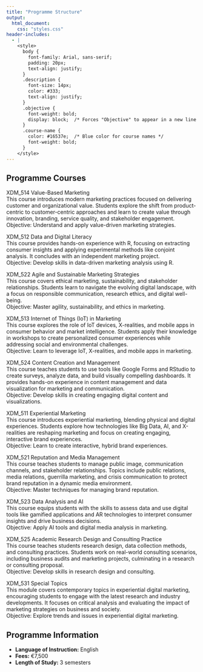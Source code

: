 ```yaml
---
title: "Programme Structure"
output: 
  html_document:
    css: "styles.css"
header-includes:
  - |
    <style>
      body { 
        font-family: Arial, sans-serif; 
        padding: 20px; 
        text-align: justify; 
      }
      .description { 
        font-size: 14px; 
        color: #333; 
        text-align: justify; 
      }
      .objective {
        font-weight: bold;
        display: block;  /* Forces "Objective" to appear in a new line */
      }
      .course-name {
        color: #16537e;  /* Blue color for course names */
        font-weight: bold;
      }
    </style>
---
```


## Programme Courses

<span class="course-name">XDM_514 Value-Based Marketing</span>  
This course introduces modern marketing practices focused on delivering customer and organizational value. Students explore the shift from product-centric to customer-centric approaches and learn to create value through innovation, branding, service quality, and stakeholder engagement.  
<span class="objective">Objective:</span> Understand and apply value-driven marketing strategies.

<span class="course-name">XDM_512 Data and Digital Literacy</span>  
This course provides hands-on experience with R, focusing on extracting consumer insights and applying experimental methods like conjoint analysis. It concludes with an independent marketing project.  
<span class="objective">Objective:</span> Develop skills in data-driven marketing analysis using R.

<span class="course-name">XDM_522 Agile and Sustainable Marketing Strategies</span>  
This course covers ethical marketing, sustainability, and stakeholder relationships. Students learn to navigate the evolving digital landscape, with a focus on responsible communication, research ethics, and digital well-being.  
<span class="objective">Objective:</span> Master agility, sustainability, and ethics in marketing.

<span class="course-name">XDM_513 Internet of Things (IoT) in Marketing</span>  
This course explores the role of IoT devices, X-realities, and mobile apps in consumer behavior and market intelligence. Students apply their knowledge in workshops to create personalized consumer experiences while addressing social and environmental challenges.  
<span class="objective">Objective:</span> Learn to leverage IoT, X-realities, and mobile apps in marketing.

<span class="course-name">XDM_524 Content Creation and Management</span>  
This course teaches students to use tools like Google Forms and RStudio to create surveys, analyze data, and build visually compelling dashboards. It provides hands-on experience in content management and data visualization for marketing and communication.  
<span class="objective">Objective:</span> Develop skills in creating engaging digital content and visualizations.

<span class="course-name">XDM_511 Experiential Marketing</span>  
This course introduces experiential marketing, blending physical and digital experiences. Students explore how technologies like Big Data, AI, and X-realities are reshaping marketing and focus on creating engaging, interactive brand experiences.  
<span class="objective">Objective:</span> Learn to create interactive, hybrid brand experiences.

<span class="course-name">XDM_521 Reputation and Media Management</span>  
This course teaches students to manage public image, communication channels, and stakeholder relationships. Topics include public relations, media relations, guerrilla marketing, and crisis communication to protect brand reputation in a dynamic media environment.  
<span class="objective">Objective:</span> Master techniques for managing brand reputation.

<span class="course-name">XDM_523 Data Analysis and AI</span>  
This course equips students with the skills to assess data and use digital tools like gamified applications and AR technologies to interpret consumer insights and drive business decisions.  
<span class="objective">Objective:</span> Apply AI tools and digital media analysis in marketing.

<span class="course-name">XDM_525 Academic Research Design and Consulting Practice</span>  
This course teaches students research design, data collection methods, and consulting practices. Students work on real-world consulting scenarios, including business audits and marketing projects, culminating in a research or consulting proposal.  
<span class="objective">Objective:</span> Develop skills in research design and consulting.

<span class="course-name">XDM_531 Special Topics</span>  
This module covers contemporary topics in experiential digital marketing, encouraging students to engage with the latest research and industry developments. It focuses on critical analysis and evaluating the impact of marketing strategies on business and society.  
<span class="objective">Objective:</span> Explore trends and issues in experiential digital marketing.

## Programme Information

- **Language of Instruction:** English  
- **Fees:** €7,500  
- **Length of Study:** 3 semesters
